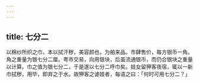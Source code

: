 ```yaml
---
---
---
```

title: 七分二
---



以棉纱所织之巾，本以拭汗秽，美容颜也，为舶来品。市肆售价，每方银币一角。角之重量为银七分二厘。粤市交易，向用银块，后虽流通银币，而仍合银块之重量以计算。巾之值为银七分二，于是遂以七分二呼巾矣。妓女留狎客夜宿，辄以一新巾拭秽，用毕，即弃之于水。故狎客之谑妓者，每语之曰：「何时可用七分二？」